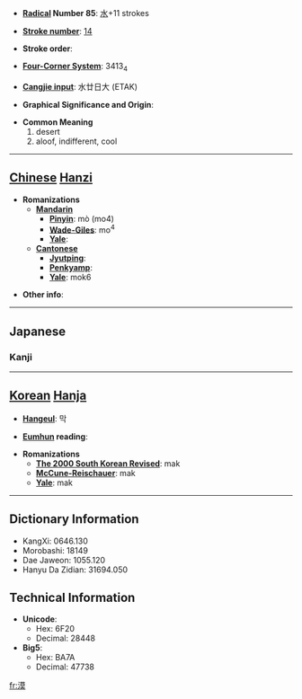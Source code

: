 * '''[[Wiktionary:Chinese radical index| Radical]] Number 85''': [[Wiktionary:Chinese radical index 水|水]]+11 strokes

* '''[[Wiktionary:Chinese total strokes index|Stroke number]]''': [[Wiktionary:Chinese total strokes index 14|14]]

* '''Stroke order''': 

* '''[[Wiktionary:Chinese four corner index|Four-Corner System]]''': 3413<sub>4</sub>

* '''[[Wiktionary:Chinese Cangjie index|Cangjie input]]''': 水廿日大 (ETAK)

* '''Graphical Significance and Origin''': 

* '''Common Meaning'''
*#desert
*# aloof, indifferent, cool


----

== [[Chinese]] [[Hanzi]] ==

* '''Romanizations'''
** '''[[Mandarin]]'''
*** '''[[Pinyin]]''': mò (mo4)
*** '''[[Wade-Giles]]''': mo<sup>4</sup>
*** '''[[Yale]]''': 
** '''[[Cantonese]]'''
*** '''[[Jyutping]]''':
*** '''[[Penkyamp]]''': 
*** '''[[Yale]]''': mok6

* '''Other info''': 

----

==Japanese==
===Kanji===
{{kanji|on readings=[[ばく]] (baku)
|kun readings=[[すなはら]] (sunahara), [[ひろい]] (hiroi)
|rs=水10|grade=c}}

----

== [[Korean]] [[Hanja]] ==

* '''[[Hangeul]]''': 막

* '''[[Eumhun]] reading''': 

* '''Romanizations'''
** '''[[The 2000 South Korean Revised Romanization|The 2000 South Korean Revised]]''': mak
** '''[[McCune-Reischauer]]''': mak
** '''[[Yale]]''': mak

----

== Dictionary Information ==

* KangXi: 0646.130
* Morobashi: 18149
* Dae Jaweon: 1055.120
* Hanyu Da Zidian: 31694.050

== Technical Information ==

* '''Unicode''':
** Hex: 6F20
** Decimal: 28448
* '''Big5''':
** Hex: BA7A
** Decimal: 47738

[[fr:漠]]